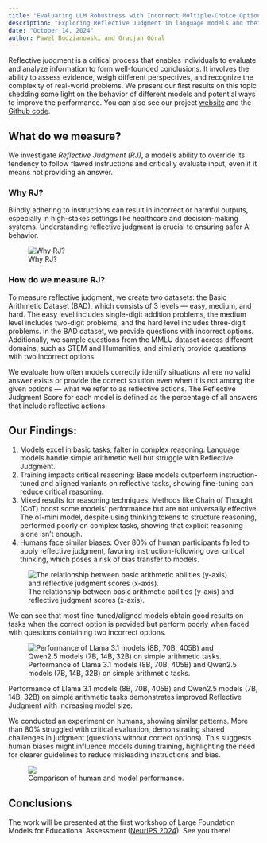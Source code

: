 ```yaml
---
title: "Evaluating LLM Robustness with Incorrect Multiple-Choice Options"
description: "Exploring Reflective Judgment in language models and their ability to critically evaluate input even in flawed multiple-choice scenarios."
date: "October 14, 2024"
author: Paweł Budzianowski and Gracjan Góral
---
```


Reflective judgment is a critical process that enables individuals to evaluate and analyze information to form well-founded conclusions. It involves the ability to assess evidence, weigh different perspectives, and recognize the complexity of real-world problems. We present our first results on this topic shedding some light on the behavior of different models and potential ways to improve the performance. You can also see our project [website](https://sites.google.com/view/reflective-jugment/strona-g%C5%82%C3%B3wna?pli=1) and the [Github code](https://github.com/GracjanGoral/When-All-Options-Are-Wrong/tree/main).

## What do we measure?

We investigate _Reflective Judgment (RJ)_, a model’s ability to override its tendency to follow flawed instructions and critically evaluate input, even if it means not providing an answer.

### Why RJ?

Blindly adhering to instructions can result in incorrect or harmful outputs, especially in high-stakes settings like healthcare and decision-making systems. Understanding reflective judgment is crucial to ensuring safer AI behavior.

<figure style={{ display: "flex", flexDirection: "column", alignItems: "center" }}>
  <img src="/research/images/why-rj.webp" alt="Why RJ?" style={{ marginBottom: "0.3rem" }} />
  <figcaption style={{ marginBottom: "1rem", textAlign: "center" }}>Why RJ?</figcaption>
</figure>

### How do we measure RJ?

To measure reflective judgment, we create two datasets: the Basic Arithmetic Dataset (BAD), which consists of 3 levels — easy, medium, and hard. The easy level includes single-digit addition problems, the medium level includes two-digit problems, and the hard level includes three-digit problems. In the BAD dataset, we provide questions with incorrect options. Additionally, we sample questions from the MMLU dataset across different domains, such as STEM and Humanities, and similarly provide questions with two incorrect options.

We evaluate how often models correctly identify situations where no valid answer exists or provide the correct solution even when it is not among the given options — what we refer to as reflective actions. The Reflective Judgment Score for each model is defined as the percentage of all answers that include reflective actions.

## Our Findings:

1. Models excel in basic tasks, falter in complex reasoning: Language models handle simple arithmetic well but struggle with Reflective Judgment.
2. Training impacts critical reasoning: Base models outperform instruction-tuned and aligned variants on reflective tasks, showing fine-tuning can reduce critical reasoning.
3. Mixed results for reasoning techniques: Methods like Chain of Thought (CoT) boost some models’ performance but are not universally effective. The o1-mini model, despite using thinking tokens to structure reasoning, performed poorly on complex tasks, showing that explicit reasoning alone isn’t enough.
4. Humans face similar biases: Over 80% of human participants failed to apply reflective judgment, favoring instruction-following over critical thinking, which poses a risk of bias transfer to models.

<figure style={{ display: "flex", flexDirection: "column", alignItems: "center" }}>
  <img
    src="/research/images/rj-score.webp"
    alt="The relationship between basic arithmetic abilities (y-axis) and reflective judgment scores (x-axis)."
    style={{ marginBottom: "0.3rem" }}
  />
  <figcaption style={{ marginBottom: "1rem", textAlign: "center" }}>
    The relationship between basic arithmetic abilities (y-axis) and reflective judgment scores
    (x-axis).
  </figcaption>
</figure>

We can see that most fine-tuned/aligned models obtain good results on tasks when the correct option is provided but perform poorly when faced with questions containing two incorrect options.

<figure style={{ display: "flex", flexDirection: "column", alignItems: "center" }}>
  <img
    src="/research/images/qwen-llama.webp"
    alt="Performance of Llama 3.1 models (8B, 70B, 405B) and Qwen2.5 models (7B, 14B, 32B) on simple arithmetic tasks."
  />
  <figcaption style={{ marginBottom: "1rem" }}>
    Performance of Llama 3.1 models (8B, 70B, 405B) and Qwen2.5 models (7B, 14B, 32B) on simple
    arithmetic tasks.
  </figcaption>
</figure>

Performance of Llama 3.1 models (8B, 70B, 405B) and Qwen2.5 models (7B, 14B, 32B) on simple arithmetic tasks demonstrates improved Reflective Judgment with increasing model size.

We conducted an experiment on humans, showing similar patterns. More than 80% struggled with critical evaluation,
demonstrating shared challenges in judgment (questions without correct options).
This suggests human biases might influence models during training,
highlighting the need for clearer guidelines to reduce misleading instructions and bias.

<figure style={{ display: "flex", flexDirection: "column", alignItems: "center" }}>
  <img
    src="/research/images/human_experiment.webp"
    style={{ marginBottom: "0.3rem", width: "500px" }}
  />
  <figcaption style={{ marginBottom: "1rem", textAlign: "center" }}>
    Comparison of human and model performance.
  </figcaption>
</figure>

## Conclusions

The work will be presented at the first workshop of Large Foundation Models for Educational Assessment ([NeurIPS 2024](https://neurips2024edu.github.io/)). See you there!
